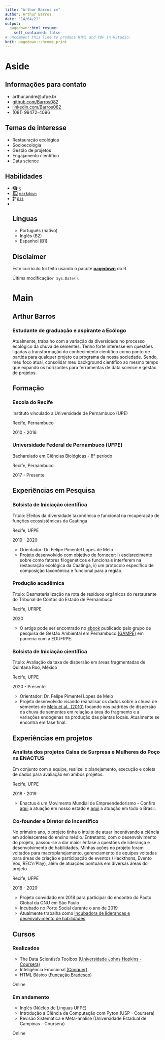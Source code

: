---
title: "Arthur Barros cv"
author: Arthur Barros
date: "14/04/21"
output:
  pagedown::html_resume:
    self_contained: false
# uncomment this line to produce HTML and PDF in RStudio:
knit: pagedown::chrome_print
---


Aside
================================================================================

Informações para contato{#contato}
--------------------------------------------------------------------------------

- <i class="fa fa-envelope"></i> arthur.andre@ufpe.br
- <i class="fa fa-github"></i> [github.com/Barros082](https://github.com/Barros082)
- <i class="fa fa-linkedin"></i> [linkedin.com/Barros082](https://www.linkedin.com/in/arthurbarros082/)
- <i class="fa fa-phone"></i><i class="fa fa-whatsapp"></i> (081) 99472-4096 


Temas de interesse {#temas}
--------------------------------------------------------------------------------
- <i class="fa fa-check-square" aria-hidden="true"></i> Restauração ecológica
- <i class="fa fa-check-square"></i> Socioecologia
- <i class="fa fa-check-square"></i> Gestão de projetos
- <i class="fa fa-check-square"></i> Engajamento científico
- <i class="fa fa-check-square"></i> Data science


Habilidades {#habilidades}
--------------------------------------------------------------------------------
<ul>
<li><svg viewBox="0 0 581 512" xmlns="http://www.w3.org/2000/svg" style="height:1em;fill:currentColor;position:relative;display:inline-block;top:.1em;">
[ comment ] <path d="M581 226.6C581 119.1 450.9 32 290.5 32S0 119.1 0 226.6C0 322.4 103.3 402 239.4 418.1V480h99.1v-61.5c24.3-2.7 47.6-7.4 69.4-13.9L448 480h112l-67.4-113.7c54.5-35.4 88.4-84.9 88.4-139.7zm-466.8 14.5c0-73.5 98.9-133 220.8-133s211.9 40.7 211.9 133c0 50.1-26.5 85-70.3 106.4-2.4-1.6-4.7-2.9-6.4-3.7-10.2-5.2-27.8-10.5-27.8-10.5s86.6-6.4 86.6-92.7-90.6-87.9-90.6-87.9h-199V361c-74.1-21.5-125.2-67.1-125.2-119.9zm225.1 38.3v-55.6c57.8 0 87.8-6.8 87.8 27.3 0 36.5-38.2 28.3-87.8 28.3zm-.9 72.5H365c10.8 0 18.9 11.7 24 19.2-16.1 1.9-33 2.8-50.6 2.9v-22.1z"></path>
</svg>
<a href="https://www.r-project.org/"><code>R</code></a></li>
<li><svg viewBox="0 0 640 512" xmlns="http://www.w3.org/2000/svg" style="height:1em;fill:currentColor;position:relative;display:inline-block;top:.1em;">
[ comment ] <path d="M255.03 261.65c6.25 6.25 16.38 6.25 22.63 0l11.31-11.31c6.25-6.25 6.25-16.38 0-22.63L253.25 192l35.71-35.72c6.25-6.25 6.25-16.38 0-22.63l-11.31-11.31c-6.25-6.25-16.38-6.25-22.63 0l-58.34 58.34c-6.25 6.25-6.25 16.38 0 22.63l58.35 58.34zm96.01-11.3l11.31 11.31c6.25 6.25 16.38 6.25 22.63 0l58.34-58.34c6.25-6.25 6.25-16.38 0-22.63l-58.34-58.34c-6.25-6.25-16.38-6.25-22.63 0l-11.31 11.31c-6.25 6.25-6.25 16.38 0 22.63L386.75 192l-35.71 35.72c-6.25 6.25-6.25 16.38 0 22.63zM624 416H381.54c-.74 19.81-14.71 32-32.74 32H288c-18.69 0-33.02-17.47-32.77-32H16c-8.8 0-16 7.2-16 16v16c0 35.2 28.8 64 64 64h512c35.2 0 64-28.8 64-64v-16c0-8.8-7.2-16-16-16zM576 48c0-26.4-21.6-48-48-48H112C85.6 0 64 21.6 64 48v336h512V48zm-64 272H128V64h384v256z"></path>
</svg>
<a href="https://daringfireball.net/projects/markdown/"><code>markdown</code></a></li>
<li><svg viewBox="0 0 384 512" xmlns="http://www.w3.org/2000/svg" style="height:1em;fill:currentColor;position:relative;display:inline-block;top:.1em;">
[ comment ] <path d="M384 144c0-44.2-35.8-80-80-80s-80 35.8-80 80c0 36.4 24.3 67.1 57.5 76.8-.6 16.1-4.2 28.5-11 36.9-15.4 19.2-49.3 22.4-85.2 25.7-28.2 2.6-57.4 5.4-81.3 16.9v-144c32.5-10.2 56-40.5 56-76.3 0-44.2-35.8-80-80-80S0 35.8 0 80c0 35.8 23.5 66.1 56 76.3v199.3C23.5 365.9 0 396.2 0 432c0 44.2 35.8 80 80 80s80-35.8 80-80c0-34-21.2-63.1-51.2-74.6 3.1-5.2 7.8-9.8 14.9-13.4 16.2-8.2 40.4-10.4 66.1-12.8 42.2-3.9 90-8.4 118.2-43.4 14-17.4 21.1-39.8 21.6-67.9 31.6-10.8 54.4-40.7 54.4-75.9zM80 64c8.8 0 16 7.2 16 16s-7.2 16-16 16-16-7.2-16-16 7.2-16 16-16zm0 384c-8.8 0-16-7.2-16-16s7.2-16 16-16 16 7.2 16 16-7.2 16-16 16zm224-320c8.8 0 16 7.2 16 16s-7.2 16-16 16-16-7.2-16-16 7.2-16 16-16z"></path>
</svg>
<a href="https://git-scm.com/"><code>Git</code></a></li>
<li><svg viewBox="0 0 448 512" xmlns="http://www.w3.org/2000/svg" style="height:1em;fill:currentColor;position:relative;display:inline-block;top:.1em;">
 <path d="M439.8 200.5c-7.7-30.9-22.3-54.2-53.4-54.2h-40.1v47.4c0 36.8-31.2 67.8-66.8 67.8H172.7c-29.2 0-53.4 25-53.4 54.3v101.8c0 29 25.2 46 53.4 54.3 33.8 9.9 66.3 11.7 106.8 0 26.9-7.8 53.4-23.5 53.4-54.3v-40.7H226.2v-13.6h160.2c31.1 0 42.6-21.7 53.4-54.2 11.2-33.5 10.7-65.7 0-108.6zM286.2 404c11.1 0 20.1 9.1 20.1 20.3 0 11.3-9 20.4-20.1 20.4-11 0-20.1-9.2-20.1-20.4.1-11.3 9.1-20.3 20.1-20.3zM167.8 248.1h106.8c29.7 0 53.4-24.5 53.4-54.3V91.9c0-29-24.4-50.7-53.4-55.6-35.8-5.9-74.7-5.6-106.8.1-45.2 8-53.4 24.7-53.4 55.6v40.7h106.9v13.6h-147c-31.1 0-58.3 18.7-66.8 54.2-9.8 40.7-10.2 66.1 0 108.6 7.6 31.6 25.7 54.2 56.8 54.2H101v-48.8c0-35.3 30.5-66.4 66.8-66.4zm-6.7-142.6c-11.1 0-20.1-9.1-20.1-20.3.1-11.3 9-20.4 20.1-20.4 11 0 20.1 9.2 20.1 20.4s-9 20.3-20.1 20.3z"></path>


Línguas {#linguas}
--------------------------------------------------------------------------------
- Português (nativo)
- Inglês (B2)
- Espanhol (B1)


Disclaimer {#disclaimer}
--------------------------------------------------------------------------------

Este currículo foi feito usando o pacote [**pagedown**](https://github.com/rstudio/pagedown) do R.

Última modificação`r Sys.Date()`.



Main
================================================================================

Arthur Barros {#title}
--------------------------------------------------------------------------------

### Estudante de graduação e aspirante a Ecólogo

Atualmente, trabalho com a variação da diversidade no processo ecológico da 
chuva de sementes. Tenho forte interesse em questões ligadas a transformação do 
conhecimento científico como ponto de partida para qualquer projeto ou programa
da nossa sociedade. Sendo, meu foco atual, consolidar meu background científico 
ao mesmo tempo que expando os horizontes para ferramentas de data science e 
gestão de projetos.


Formação {data-icon=graduation-cap data-concise=true}
--------------------------------------------------------------------------------

### Escola do Recife 

Instituto vínculado a Universidade de Pernambuco (UPE)

Recife, Pernambuco

2010 - 2016

### Universidade Federal de Pernambuco (UFPE)

Bacharelado em Ciências Biológicas - 8º período

Recife, Pernambuco

2017 - Presente


Experiências em Pesquisa {data-icon=laptop}
--------------------------------------------------------------------------------

### Bolsista de Iniciação científica

Título: Efeitos da diversidade taxonômica e funcional na recuperação de funções ecossistêmicas da Caatinga

Recife, UFPE

2019 - 2020

- Orientador: Dr. Felipe Pimentel Lopes de Melo
- Projeto desenvolvido com objetivo de fornecer: i) esclarecimento sobre como fatores filogenéticos e funcionais interferem na restauração ecológica da Caatinga, ii) um protocolo específico de composição taxonômica e funcional para a região.

### Produção acadêmica

Título: Desmaterialização na rota de resíduos orgânicos do restaurante do Tribunal de Contas do Estado de Pernambuco

Recife, UFRPE

2020

- O artigo pode ser encontrado no [ebook](https://www.researchgate.net/profile/Jorge-Streit/publication/341171367_Capitulo_21_-_Implementacao_da_Politica_Nacional_de_Residuos_Solidos_Consideracoes_a_partir_de_estudos_publicados/links/5eb21392299bf18b959999aa/Capitulo-21-Implementacao-da-Politica-Nacional-de-Residuos-Solidos-Consideracoes-a-partir-de-estudos-publicados.pdf#page=100) publicado pelo grupo de pesquisa de Gestão Ambiental em Pernambuco [(GAMPE)](https://www.linkedin.com/company/gest%C3%A3o-ambiental-em-pernambuco-gampe/about/) em parceria com a EDUFRPE.

### Bolsista de Iniciação científica

Título: Avaliação da taxa de dispersão em áreas fragmentadas de Quintana Roo, México

Recife, UFPE

2020 - Presente

- Orientador: Dr. Felipe Pimentel Lopes de Melo
- Projeto desenvolvido visando reanalisar os dados sobre a chuva de sementes de [Melo et al., (2010)](https://www.cambridge.org/core/product/identifier/S0266467409990435/type/journal_article) focando nos padrões de dispersão da chuva de sementes em relação a área do fragmento e a variações endógenas na produção das plantas locais. Atualmente se encontra em fase final.

  

Experiências em projetos {data-icon=suitcase}
--------------------------------------------------------------------------------

### Analista dos projetos Caixa de Surpresa e Mulheres do Poço na ENACTUS

Em conjunto com a equipe, realizei o planejamento, execução e coleta de dados para avaliação em ambos projetos.

Recife, UFPE

2018 - 2019

- Enactus é um Movimento Mundial de Empreendedorismo - Confira [aqui](https://www.instagram.com/enactusufpe/?hl=pt-br) a atuação em nosso estado e [aqui](http://www.enactus.org.br/) a atuação em todo o Brasil.

### Co-founder e Diretor do Incentífico

No primeiro ano, o projeto tinha o intuito de atuar incentivando a ciência em adolescentes do ensino médio. Entretanto, com o desenvolvimento do projeto, passou-se a dar maior ênfase a questões de liderança e desenvolvimento de habilidades. Minhas ações no projeto foram voltados para macroplanejamento, gerenciamento de equipes voltadas para áreas de criação e participação de eventos (Hackthons, Evento Vox, REC'n'Play), além de atuações pontuais em diversas áreas do projeto.


Recife, UFPE

2018 - 2020

- Projeto convidado em 2018 para participar do encontro do Pacto Global da ONU em São Paulo
- Incubado no Porto Social durante o ano de 2019
- Atualmente trabalha como [Incubadora de lideranças e desenvolvimento de habilidades](https://linktr.ee/incentifico)



Cursos {data-icon=chalkboard-teacher}
--------------------------------------------------------------------------------

### Realizados

- The Data Scientist’s Toolbox [(Universidade Johns Hopkins - Coursera)](https://github.com/Barros082/Curriculo)
- Inteligência Emocional [(Conquer)](https://github.com/Barros082/Curriculo)
- HTML Básico [(Funcação Bradesco)](https://github.com/Barros082/Curriculo)

Online


### Em andamento

- Inglês (Núcleo de Linguas UFPE)
- Introdução a Ciência da Computação com Pyton (USP - Coursera)
- Revisão Sistemática e Meta-análise (Universidade Estadual de Campinas - Coursera)

Online


